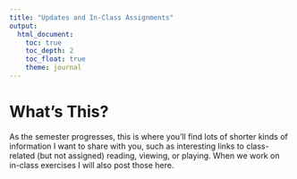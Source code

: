 ```yaml
---
title: "Updates and In-Class Assignments"
output: 
  html_document:
    toc: true
    toc_depth: 2
    toc_float: true
    theme: journal
---
```


# What's This?

As the semester progresses, this is where you'll find lots of shorter kinds of information I want to share with you, such as interesting links to class-related (but not assigned) reading, viewing, or playing. When we work on in-class exercises I will also post those here.